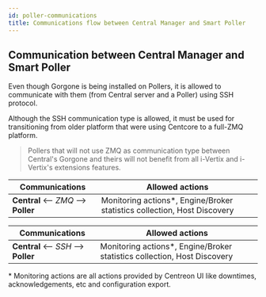 ```yaml
---
id: poller-communications
title: Communications flow between Central Manager and Smart Poller
---
```



## Communication between Central Manager and Smart Poller

Even though Gorgone is being installed on Pollers, it is
allowed to communicate with them (from Central server and a Poller) using SSH protocol.

Although the SSH communication type is allowed, it must be used for
transitioning from older platform that were using Centcore to a full-ZMQ
platform.

> Pollers that will not use ZMQ as communication type
> between Central's Gorgone and theirs will not benefit from all i-Vertix
> and i-Vertix's extensions features.

<Tabs groupId="sync">
<TabItem value="Modern (recommended)" label="Modern (recommended)">

| Communications                         | Allowed actions                                                           |
| -------------------------------------- | ------------------------------------------------------------------------- |
| **Central** \<-- *ZMQ* --\> **Poller** | Monitoring actions\*, Engine/Broker statistics collection, Host Discovery |

</TabItem>
<TabItem value="Legacy (ex-Centcore)" label="Legacy (ex-Centcore)">

| Communications                         | Allowed actions                                                           |
| -------------------------------------- | ------------------------------------------------------------------------- |
| **Central** \<-- *SSH* --\> **Poller** | Monitoring actions\*, Engine/Broker statistics collection, Host Discovery |

</TabItem>
</Tabs>

\* Monitoring actions are all actions provided by Centreon UI like downtimes,
acknowledgements, etc and configuration export.
